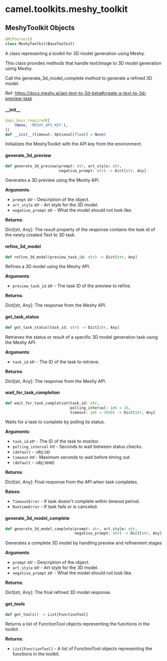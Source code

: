 <a id="camel.toolkits.meshy_toolkit"></a>

# camel.toolkits.meshy\_toolkit

<a id="camel.toolkits.meshy_toolkit.MeshyToolkit"></a>

## MeshyToolkit Objects

```python
@MCPServer()
class MeshyToolkit(BaseToolkit)
```

A class representing a toolkit for 3D model generation using Meshy.

This class provides methods that handle text/image to 3D model
generation using Meshy.

Call the generate_3d_model_complete method to generate a refined 3D model.

Ref:
https://docs.meshy.ai/api-text-to-3d-beta#create-a-text-to-3d-preview-task

<a id="camel.toolkits.meshy_toolkit.MeshyToolkit.__init__"></a>

#### \_\_init\_\_

```python
@api_keys_required([
    (None, 'MESHY_API_KEY'),
])
def __init__(timeout: Optional[float] = None)
```

Initializes the MeshyToolkit with the API key from the
environment.

<a id="camel.toolkits.meshy_toolkit.MeshyToolkit.generate_3d_preview"></a>

#### generate\_3d\_preview

```python
def generate_3d_preview(prompt: str, art_style: str,
                        negative_prompt: str) -> Dict[str, Any]
```

Generates a 3D preview using the Meshy API.

**Arguments**:

- `prompt` _str_ - Description of the object.
- `art_style` _str_ - Art style for the 3D model.
- `negative_prompt` _str_ - What the model should not look like.
  

**Returns**:

  Dict[str, Any]: The result property of the response contains the
  task id of the newly created Text to 3D task.

<a id="camel.toolkits.meshy_toolkit.MeshyToolkit.refine_3d_model"></a>

#### refine\_3d\_model

```python
def refine_3d_model(preview_task_id: str) -> Dict[str, Any]
```

Refines a 3D model using the Meshy API.

**Arguments**:

- `preview_task_id` _str_ - The task ID of the preview to refine.
  

**Returns**:

  Dict[str, Any]: The response from the Meshy API.

<a id="camel.toolkits.meshy_toolkit.MeshyToolkit.get_task_status"></a>

#### get\_task\_status

```python
def get_task_status(task_id: str) -> Dict[str, Any]
```

Retrieves the status or result of a specific 3D model generation
task using the Meshy API.

**Arguments**:

- `task_id` _str_ - The ID of the task to retrieve.
  

**Returns**:

  Dict[str, Any]: The response from the Meshy API.

<a id="camel.toolkits.meshy_toolkit.MeshyToolkit.wait_for_task_completion"></a>

#### wait\_for\_task\_completion

```python
def wait_for_task_completion(task_id: str,
                             polling_interval: int = 10,
                             timeout: int = 3600) -> Dict[str, Any]
```

Waits for a task to complete by polling its status.

**Arguments**:

- `task_id` _str_ - The ID of the task to monitor.
- `polling_interval` _int_ - Seconds to wait between status checks.
- `(default` - :obj:`10`)
- `timeout` _int_ - Maximum seconds to wait before timing out.
- `(default` - :obj:`3600`)
  

**Returns**:

  Dict[str, Any]: Final response from the API when task completes.
  

**Raises**:

- `TimeoutError` - If task doesn't complete within timeout period.
- `RuntimeError` - If task fails or is canceled.

<a id="camel.toolkits.meshy_toolkit.MeshyToolkit.generate_3d_model_complete"></a>

#### generate\_3d\_model\_complete

```python
def generate_3d_model_complete(prompt: str, art_style: str,
                               negative_prompt: str) -> Dict[str, Any]
```

Generates a complete 3D model by handling preview and refinement
stages

**Arguments**:

- `prompt` _str_ - Description of the object.
- `art_style` _str_ - Art style for the 3D model.
- `negative_prompt` _str_ - What the model should not look like.
  

**Returns**:

  Dict[str, Any]: The final refined 3D model response.

<a id="camel.toolkits.meshy_toolkit.MeshyToolkit.get_tools"></a>

#### get\_tools

```python
def get_tools() -> List[FunctionTool]
```

Returns a list of FunctionTool objects representing the
functions in the toolkit.

**Returns**:

- `List[FunctionTool]` - A list of FunctionTool objects
  representing the functions in the toolkit.

